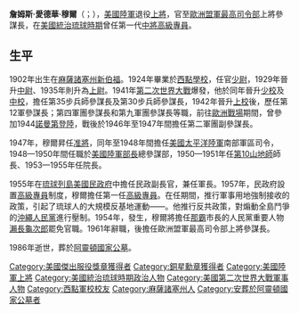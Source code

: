 {{unreferenced|time=2013-11-25T05:00:28+00:00}}
{{noteTA
|1=zh-hans:新贝德福德; zh-hk:新貝特福德; zh-tw:新伯福;
}}
{{Infobox President
|name=詹姆斯·愛德華·穆爾<br>{{lang|en|James Edward Moore}}
|image=James Edward Moore.JPG
|caption=詹姆斯·愛德華·穆爾
|birth_date= {{birth date|1902|11|29}}
|birth_place= {{flag|United States|1896}}[[麻薩諸塞州|麻薩諸塞州]][[新贝德福德_(马萨诸塞州)|新伯福]]
|death_date= {{death date and age|1986|1|28|1902|11|29}}
|death_place= {{flag|United States}}[[華盛頓哥倫比亞特區|華盛頓哥倫比亞特區]]
|placeofburial= [[阿靈頓國家公墓|阿靈頓國家公墓]]
|nickname=
|office       = [[File:Seal_of_High_Commissioner_of_the_Ryukyu_Islands.svg|25px]]第1任[[琉球列島高級專員|琉球列島高級專員]]
|term_start   = 1957年7月4日
|term_end     = 1958年4月30日
|1blankname   = 美國總統
|1namedata     = [[德懷特·D·艾森豪|德懷特·D·艾森豪]]
|predecessor  = 首位高級專員，前任為琉球總督{{le|羅伯特·斯普拉格·貝特勒|Robert S. Beightler}}陸軍少將
|successor    = [[唐納德·普倫蒂斯·布思|唐納德·普倫蒂斯·布思]]
|allegiance= {{flag|United States}}
|branch= {{flagicon|United States|army}} [[美國陸軍|美國陸軍]]
|serviceyears=1924年-1963年
|rank=[[File:US-O10_insignia.svg|30px]] [[上將|上將]]
|commands=[[琉球列島高級專員|琉球列島高級專員]]<br/>{{Link-en|美國陸軍第9軍|IX Corps (United States)|第9軍}}
|unit=
|battles=[[第二次世界大戰|第二次世界大戰]]
|awards=[[File:Legion_of_Merit_ribbon.svg|35px]] {{link-en|功績勳章 (美國)|Legion of Merit|功績勳章}} (3)<br/>[[File:Bronze_Star_Medal_ribbon.svg|35px]] [[銅星勳章|銅星勳章]]
|relations=
|laterwork=
}}
'''詹姆斯·愛德華·穆爾'''（{{lang-en|James Edward Moore}}；{{bd|1902年|11月19日|1986年|1月28日|catIdx=Moore}}），[[美國陸軍|美國陸軍]]退役[[上將|上將]]，官至[[歐洲盟軍最高司令部|歐洲盟軍最高司令部]]上將參謀長，在[[美國統治琉球時期|美國統治琉球時期]]曾任第一代[[中將|中將]][[琉球列島高級專員|高級專員]]。

==生平==
1902年出生在[[麻薩諸塞州|麻薩諸塞州]][[新贝德福德_(马萨诸塞州)|新伯福]]。1924年畢業於[[西點學校|西點學校]]，任官[[少尉|少尉]]，1929年晉升[[中尉|中尉]]、1935年則升為[[上尉|上尉]]。1941年[[第二次世界大戰|第二次世界大戰]]爆發，他於同年晉升[[少校|少校]]及[[中校|中校]]，擔任第35步兵師參謀長及第30步兵師參謀長，1942年晉升[[上校|上校]]後，歷任第12軍參謀長；第四軍團參謀長和第九軍團參謀長等職，前往[[第二次世界大戰歐洲戰場|歐洲戰場]]期間，曾參加1944[[諾曼第登陸|諾曼第登陸]]，戰後於1946年至1947年間擔任第二軍團副參謀長。

1947年，穆爾昇任[[准將|准將]]，同年至1948年間擔任[[美國太平洋陸軍|美國太平洋陸軍]]南部軍區司令，1948—1950年間任職於[[美國陸軍部長|美國陸軍部長]]總參謀部，1950—1951年任[[美國陸軍第10山地師|第10山地師]]師長、1953—1955年任{{Link-en|美國陸軍戰爭學院|United States Army War College}}院長。

1955年在[[琉球列島美國民政府|琉球列島美國民政府]]中擔任民政副長官，兼任{{Link-en|美國陸軍第9軍|IX Corps (United States)|第9軍}}軍長。1957年，民政府設置[[高級專員|高級專員]]制度，穆爾擔任第一任[[琉球列島高級專員|高級專員]]。在任期間，推行軍事用地強制接收的政策，引起了琉球人的大規模反基地運動——{{link-ja|全島鬥爭|島ぐるみ闘争}}。他推行反共政策，對煽動全島鬥爭的[[沖繩人民黨|沖繩人民黨]]進行壓制。1954年，發生{{link-ja|人民黨事件|人民党事件}}，穆爾將擔任[[那霸|那霸]]市長的人民黨重要人物[[瀨長龜次郎|瀨長龜次郎]]罷免官職。1961年辭職，後擔任歐洲盟軍最高司令部上將參謀長。

1986年逝世，葬於[[阿靈頓國家公墓|阿靈頓國家公墓]]。

{{美國治理琉球時期高官}}
{{Authority control}}
{{DEFAULTSORT:Moore, James Edward}}
[[Category:美國傑出服役獎章獲得者|Category:美國傑出服役獎章獲得者]]
[[Category:銅星勳章獲得者|Category:銅星勳章獲得者]]
[[Category:美國陸軍上將|Category:美國陸軍上將]]
[[Category:美國統治琉球時期政治人物|Category:美國統治琉球時期政治人物]]
[[Category:美國第二次世界大戰軍事人物|Category:美國第二次世界大戰軍事人物]]
[[Category:西點軍校校友|Category:西點軍校校友]]
[[Category:麻薩諸塞州人|Category:麻薩諸塞州人]]
[[Category:安葬於阿靈頓國家公墓者|Category:安葬於阿靈頓國家公墓者]]